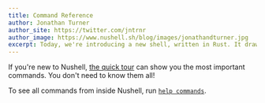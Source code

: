 ```yaml
---
title: Command Reference
author: Jonathan Turner
author_site: https://twitter.com/jntrnr
author_image: https://www.nushell.sh/blog/images/jonathandturner.jpg
excerpt: Today, we're introducing a new shell, written in Rust. It draws inspiration from the classic Unix philosophy of pipelines, the structured data approach of PowerShell, functional programming, systems programming, and more.
---
```


If you're new to Nushell, [the quick tour](/book/quick_tour) can show you the most important commands. You don't need to know them all!

To see all commands from inside Nushell, run [`help commands`](/commands/docs/help).


<GetCommands />

